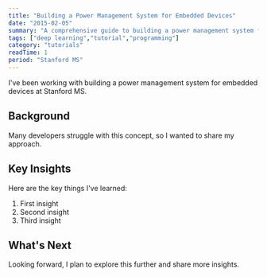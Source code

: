 ```yaml
---
title: "Building a Power Management System for Embedded Devices"
date: "2015-02-05"
summary: "A comprehensive guide to building a power management system for embedded devices. Learn the fundamentals and best practices."
tags: ["deep learning","tutorial","programming"]
category: "tutorials"
readTime: 1
period: "Stanford MS"
---
```


I've been working with building a power management system for embedded devices at Stanford MS.

## Background

Many developers struggle with this concept, so I wanted to share my approach.

## Key Insights

Here are the key things I've learned:

1. First insight
2. Second insight
3. Third insight

## What's Next

Looking forward, I plan to explore this further and share more insights.

